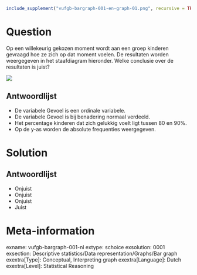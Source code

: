 ```r
include_supplement("vufgb-bargraph-001-en-graph-01.png", recursive = TRUE)
```
Question
========
  
Op een willekeurig gekozen moment wordt aan een groep kinderen gevraagd hoe ze zich op dat moment voelen. De resultaten worden weergegeven in het staafdiagram hieronder. Welke conclusie over de resultaten is juist?

![](vufgb-bargraph-001-en-graph-01.png) 
  
Antwoordlijst
----------
* De variabele Gevoel is een ordinale variabele.
* De variabele Gevoel is bij benadering normaal verdeeld.
* Het percentage kinderen dat zich gelukkig voelt ligt tussen 80 en 90%.
* Op de y-as worden de absolute frequenties weergegeven.

Solution
========

Antwoordlijst
----------
* Onjuist
* Onjuist
* Onjuist
* Juist

Meta-information
================
exname: vufgb-bargraph-001-nl
extype: schoice
exsolution: 0001
exsection: Descriptive statistics/Data representation/Graphs/Bar graph
exextra[Type]: Conceptual, Interpreting graph
exextra[Language]: Dutch
exextra[Level]: Statistical Reasoning
